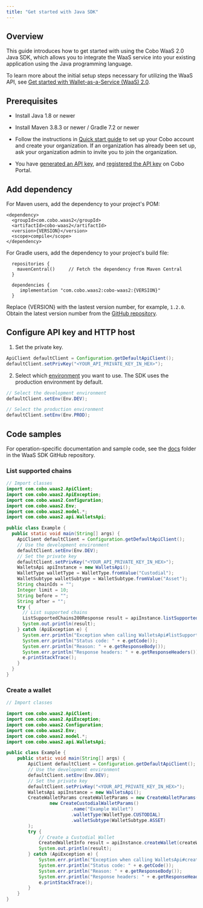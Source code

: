 ```yaml
---
title: "Get started with Java SDK"
---
```


## Overview

This guide introduces how to get started with using the Cobo WaaS 2.0 Java SDK, which allows you to integrate the WaaS service into your existing application using the Java programming language.

To learn more about the initial setup steps necessary for utilizing the WaaS API, see [Get started with Wallet-as-a-Service (WaaS) 2.0](/v2/guides/get-started-with-waas).

## Prerequisites

- Install Java 1.8 or newer
- Install Maven 3.8.3 or newer / Gradle 7.2 or newer

- Follow the instructions in [Quick start guide](https://manuals.cobo.com/en/portal/quick-start-guide) to set up your Cobo account and create your organization. If an organization has already been set up, ask your organization admin to invite you to join the organization.
- You have [generated an API key](/v2/guides/overview/cobo-auth#generate-an-api-key), and [registered the API key](https://manuals.cobo.com/en/portal/developer-console/create-api-key) on Cobo Portal.

## Add dependency

For Maven users, add the dependency to your project's POM:

```
<dependency>
  <groupId>com.cobo.waas2</groupId>
  <artifactId>cobo-waas2</artifactId>
  <version>{VERSION}</version>
  <scope>compile</scope>
</dependency>
```

For Gradle users, add the dependency to your project's build file:

```
  repositories {
    mavenCentral()     // Fetch the dependency from Maven Central
  }

  dependencies {
     implementation "com.cobo.waas2:cobo-waas2:{VERSION}"
  }
```

<Note>Replace \{VERSION\} with the lastest version number, for example, `1.2.0`. Obtain the latest version number from the <a href="https://github.com/CoboGlobal/cobo-waas2-java-sdk/tags">GitHub repository</a>.</Note>


## Configure API key and HTTP host

1. Set the private key.

```java
ApiClient defaultClient = Configuration.getDefaultApiClient();
defaultClient.setPrivKey("<YOUR_API_PRIVATE_KEY_IN_HEX>");
```

2. Select which [environment](/v2/guides/overview/environments) you want to use. The SDK uses the production environment by default. 

```java
// Select the development environment
defaultClient.setEnv(Env.DEV);

// Select the production environment
defaultClient.setEnv(Env.PROD);
```

## Code samples

For operation-specific documentation and sample code, see the [docs](https://github.com/CoboGlobal/cobo-waas2-java-sdk/tree/master/docs) folder in the WaaS SDK GitHub repository.

### List supported chains

```java
// Import classes 
import com.cobo.waas2.ApiClient;
import com.cobo.waas2.ApiException;
import com.cobo.waas2.Configuration;
import com.cobo.waas2.Env;
import com.cobo.waas2.model.*;
import com.cobo.waas2.api.WalletsApi;

public class Example {
  public static void main(String[] args) {
    ApiClient defaultClient = Configuration.getDefaultApiClient();
    // Use the development environment 
    defaultClient.setEnv(Env.DEV);
    // Set the private key
    defaultClient.setPrivKey("<YOUR_API_PRIVATE_KEY_IN_HEX>");
    WalletsApi apiInstance = new WalletsApi();
    WalletType walletType = WalletType.fromValue("Custodial");
    WalletSubtype walletSubtype = WalletSubtype.fromValue("Asset");
    String chainIds = "";
    Integer limit = 10;
    String before = "";
    String after = "";
    try {
      // List supported chains
      ListSupportedChains200Response result = apiInstance.listSupportedChains(walletType, walletSubtype, chainIds, limit, before, after);
      System.out.println(result);
    } catch (ApiException e) {
      System.err.println("Exception when calling WalletsApi#listSupportedChains");
      System.err.println("Status code: " + e.getCode());
      System.err.println("Reason: " + e.getResponseBody());
      System.err.println("Response headers: " + e.getResponseHeaders());
      e.printStackTrace();
    }
  }
}
```

### Create a wallet

```java
// Import classes 

import com.cobo.waas2.ApiClient;
import com.cobo.waas2.ApiException;
import com.cobo.waas2.Configuration;
import com.cobo.waas2.Env;
import com.cobo.waas2.model.*;
import com.cobo.waas2.api.WalletsApi;

public class Example {
    public static void main(String[] args) {
        ApiClient defaultClient = Configuration.getDefaultApiClient();
        // Use the development environment 
        defaultClient.setEnv(Env.DEV);
        // Set the private key
        defaultClient.setPrivKey("<YOUR_API_PRIVATE_KEY_IN_HEX>");
        WalletsApi apiInstance = new WalletsApi();
        CreateWalletParams createWalletParams = new CreateWalletParams(
                new CreateCustodialWalletParams()
                        .name("Example Wallet")
                        .walletType(WalletType.CUSTODIAL)
                        .walletSubtype(WalletSubtype.ASSET)
        );
        try {
            // Create a Custodial Wallet
            CreatedWalletInfo result = apiInstance.createWallet(createWalletParams);
            System.out.println(result);
        } catch (ApiException e) {
            System.err.println("Exception when calling WalletsApi#createWallet");
            System.err.println("Status code: " + e.getCode());
            System.err.println("Reason: " + e.getResponseBody());
            System.err.println("Response headers: " + e.getResponseHeaders());
            e.printStackTrace();
        }
    }
}
```


